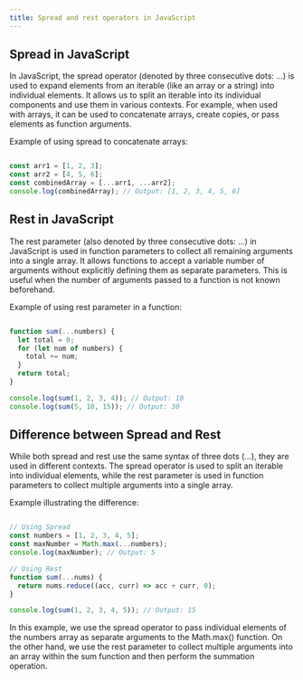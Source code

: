 ```yaml
---
title: Spread and rest operators in JavaScript
---
```


## Spread in JavaScript

In JavaScript, the spread operator (denoted by three consecutive dots: ...) is used to expand elements from an iterable (like an array or a string) into individual elements. It allows us to split an iterable into its individual components and use them in various contexts. For example, when used with arrays, it can be used to concatenate arrays, create copies, or pass elements as function arguments.

Example of using spread to concatenate arrays:

```js

const arr1 = [1, 2, 3];
const arr2 = [4, 5, 6];
const combinedArray = [...arr1, ...arr2];
console.log(combinedArray); // Output: [1, 2, 3, 4, 5, 6]

```

## Rest in JavaScript

The rest parameter (also denoted by three consecutive dots: ...) in JavaScript is used in function parameters to collect all remaining arguments into a single array. It allows functions to accept a variable number of arguments without explicitly defining them as separate parameters. This is useful when the number of arguments passed to a function is not known beforehand.

Example of using rest parameter in a function:

```js

function sum(...numbers) {
  let total = 0;
  for (let num of numbers) {
    total += num;
  }
  return total;
}

console.log(sum(1, 2, 3, 4)); // Output: 10
console.log(sum(5, 10, 15)); // Output: 30

```

## Difference between Spread and Rest

While both spread and rest use the same syntax of three dots (...), they are used in different contexts. The spread operator is used to split an iterable into individual elements, while the rest parameter is used in function parameters to collect multiple arguments into a single array.

Example illustrating the difference:

```js

// Using Spread
const numbers = [1, 2, 3, 4, 5];
const maxNumber = Math.max(...numbers);
console.log(maxNumber); // Output: 5

// Using Rest
function sum(...nums) {
  return nums.reduce((acc, curr) => acc + curr, 0);
}

console.log(sum(1, 2, 3, 4, 5)); // Output: 15

```
In this example, we use the spread operator to pass individual elements of the numbers array as separate arguments to the Math.max() function. On the other hand, we use the rest parameter to collect multiple arguments into an array within the sum function and then perform the summation operation.